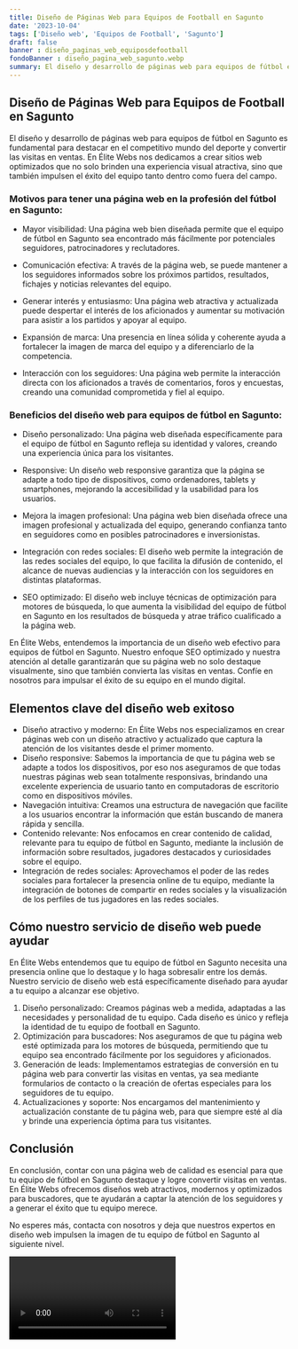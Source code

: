 ```yaml
---
title: Diseño de Páginas Web para Equipos de Football en Sagunto
date: '2023-10-04'
tags: ['Diseño web', 'Equipos de Football', 'Sagunto']
draft: false
banner : diseño_paginas_web_equiposdefootball
fondoBanner : diseño_pagina_web_sagunto.webp
summary: El diseño y desarrollo de páginas web para equipos de fútbol en Sagunto es fundamental para destacar en el competitivo mundo del deporte y convertir las visitas en ventas. En Élite Webs nos dedicamos a crear sitios web optimizados que no solo brinden una experiencia visual atractiva, sino que también impulsen el éxito del equipo tanto dentro como fuera del campo.
---
```


## Diseño de Páginas Web para Equipos de Football en Sagunto

El diseño y desarrollo de páginas web para equipos de fútbol en Sagunto es fundamental para destacar en el competitivo mundo del deporte y convertir las visitas en ventas. En Élite Webs nos dedicamos a crear sitios web optimizados que no solo brinden una experiencia visual atractiva, sino que también impulsen el éxito del equipo tanto dentro como fuera del campo.

### Motivos para tener una página web en la profesión del fútbol en Sagunto:

- Mayor visibilidad: Una página web bien diseñada permite que el equipo de fútbol en Sagunto sea encontrado más fácilmente por potenciales seguidores, patrocinadores y reclutadores.

- Comunicación efectiva: A través de la página web, se puede mantener a los seguidores informados sobre los próximos partidos, resultados, fichajes y noticias relevantes del equipo.

- Generar interés y entusiasmo: Una página web atractiva y actualizada puede despertar el interés de los aficionados y aumentar su motivación para asistir a los partidos y apoyar al equipo.

- Expansión de marca: Una presencia en línea sólida y coherente ayuda a fortalecer la imagen de marca del equipo y a diferenciarlo de la competencia.

- Interacción con los seguidores: Una página web permite la interacción directa con los aficionados a través de comentarios, foros y encuestas, creando una comunidad comprometida y fiel al equipo.

### Beneficios del diseño web para equipos de fútbol en Sagunto:

- Diseño personalizado: Una página web diseñada específicamente para el equipo de fútbol en Sagunto refleja su identidad y valores, creando una experiencia única para los visitantes.

- Responsive: Un diseño web responsive garantiza que la página se adapte a todo tipo de dispositivos, como ordenadores, tablets y smartphones, mejorando la accesibilidad y la usabilidad para los usuarios.

- Mejora la imagen profesional: Una página web bien diseñada ofrece una imagen profesional y actualizada del equipo, generando confianza tanto en seguidores como en posibles patrocinadores e inversionistas.

- Integración con redes sociales: El diseño web permite la integración de las redes sociales del equipo, lo que facilita la difusión de contenido, el alcance de nuevas audiencias y la interacción con los seguidores en distintas plataformas.

- SEO optimizado: El diseño web incluye técnicas de optimización para motores de búsqueda, lo que aumenta la visibilidad del equipo de fútbol en Sagunto en los resultados de búsqueda y atrae tráfico cualificado a la página web.

En Élite Webs, entendemos la importancia de un diseño web efectivo para equipos de fútbol en Sagunto. Nuestro enfoque SEO optimizado y nuestra atención al detalle garantizarán que su página web no solo destaque visualmente, sino que también convierta las visitas en ventas. Confíe en nosotros para impulsar el éxito de su equipo en el mundo digital.

<GifSeo />

<Cta />

## Elementos clave del diseño web exitoso

- Diseño atractivo y moderno: En Élite Webs nos especializamos en crear páginas web con un diseño atractivo y actualizado que captura la atención de los visitantes desde el primer momento.
- Diseño responsive: Sabemos la importancia de que tu página web se adapte a todos los dispositivos, por eso nos aseguramos de que todas nuestras páginas web sean totalmente responsivas, brindando una excelente experiencia de usuario tanto en computadoras de escritorio como en dispositivos móviles.
- Navegación intuitiva: Creamos una estructura de navegación que facilite a los usuarios encontrar la información que están buscando de manera rápida y sencilla.
- Contenido relevante: Nos enfocamos en crear contenido de calidad, relevante para tu equipo de fútbol en Sagunto, mediante la inclusión de información sobre resultados, jugadores destacados y curiosidades sobre el equipo.
- Integración de redes sociales: Aprovechamos el poder de las redes sociales para fortalecer la presencia online de tu equipo, mediante la integración de botones de compartir en redes sociales y la visualización de los perfiles de tus jugadores en las redes sociales.

## Cómo nuestro servicio de diseño web puede ayudar

En Élite Webs entendemos que tu equipo de fútbol en Sagunto necesita una presencia online que lo destaque y lo haga sobresalir entre los demás. Nuestro servicio de diseño web está específicamente diseñado para ayudar a tu equipo a alcanzar ese objetivo.

1. Diseño personalizado: Creamos páginas web a medida, adaptadas a las necesidades y personalidad de tu equipo. Cada diseño es único y refleja la identidad de tu equipo de football en Sagunto.
2. Optimización para buscadores: Nos aseguramos de que tu página web esté optimizada para los motores de búsqueda, permitiendo que tu equipo sea encontrado fácilmente por los seguidores y aficionados.
3. Generación de leads: Implementamos estrategias de conversión en tu página web para convertir las visitas en ventas, ya sea mediante formularios de contacto o la creación de ofertas especiales para los seguidores de tu equipo.
4. Actualizaciones y soporte: Nos encargamos del mantenimiento y actualización constante de tu página web, para que siempre esté al día y brinde una experiencia óptima para tus visitantes.

## Conclusión

En conclusión, contar con una página web de calidad es esencial para que tu equipo de fútbol en Sagunto destaque y logre convertir visitas en ventas. En Élite Webs ofrecemos diseños web atractivos, modernos y optimizados para buscadores, que te ayudarán a captar la atención de los seguidores y a generar el éxito que tu equipo merece.

No esperes más, contacta con nosotros y deja que nuestros expertos en diseño web impulsen la imagen de tu equipo de fútbol en Sagunto al siguiente nivel.

<Video />

<CtaBot job='Equipos de Football' city='Sagunto'/>

<Gmaps query='Sagunto+españa+maps' />